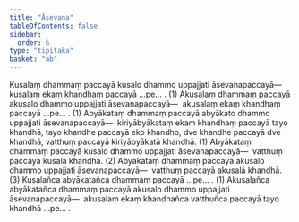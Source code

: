 ```yaml
---
title: "Āsevana"
tableOfContents: false
sidebar:
  order: 6
type: "tipitaka"
basket: "ab"
---
```



<DynamicBreadcrumb />

<Division number="125">

<Paragraph number="464">
Kusalaṃ dhammaṃ paccayā kusalo dhammo uppajjati āsevanapaccayā—  kusalaṃ ekaṃ khandhaṃ paccayā …pe… . (1)
</Paragraph>

<Paragraph number="465">
Akusalaṃ dhammaṃ paccayā akusalo dhammo uppajjati āsevanapaccayā—  akusalaṃ ekaṃ khandhaṃ paccayā …pe… . (1)
</Paragraph>

<Paragraph number="466">
Abyākataṃ dhammaṃ paccayā abyākato dhammo uppajjati āsevanapaccayā—  kiriyābyākataṃ ekaṃ khandhaṃ paccayā tayo khandhā, tayo khandhe paccayā eko khandho, dve khandhe paccayā dve khandhā, vatthuṃ paccayā kiriyābyākatā khandhā. (1)
</Paragraph>

<Paragraph number="467">
Abyākataṃ dhammaṃ paccayā kusalo dhammo uppajjati āsevanapaccayā—  vatthuṃ paccayā kusalā khandhā. (2)
</Paragraph>

<Paragraph number="468">
Abyākataṃ dhammaṃ paccayā akusalo dhammo uppajjati āsevanapaccayā—  vatthuṃ paccayā akusalā khandhā. (3)
</Paragraph>

<Paragraph number="469">
Kusalañca abyākatañca dhammaṃ paccayā …pe… . (1)
</Paragraph>

<Paragraph number="470">
Akusalañca abyākatañca dhammaṃ paccayā akusalo dhammo uppajjati āsevanapaccayā—  akusalaṃ ekaṃ khandhañca vatthuñca paccayā tayo khandhā …pe… .
</Paragraph>
</Division>